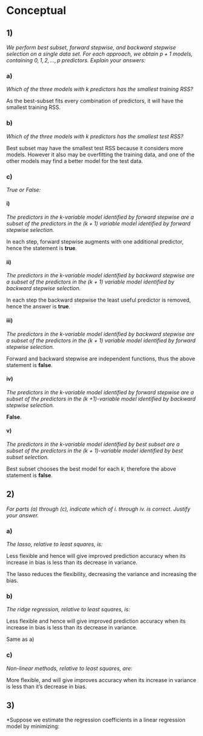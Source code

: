 # Conceptual

## 1)
*We perform best subset, forward stepwise, and backward stepwise selection on a single data set. For each approach, we obtain $p + 1$ models, containing $0, 1, 2,\ldots,p$ predictors. Explain your answers:*

### a)
*Which of the three models with k predictors has the smallest training RSS?*

As the best-subset fits every combination of predictors, it will have the smallest training RSS.

### b)
*Which of the three models with k predictors has the smallest test RSS?*

Best subset may have the smallest test RSS because it considers more models. However it also may be overfitting the training data, and one of the other models may find a better model for the test data.

### c)
*True or False:*

#### i)
*The predictors in the $k$-variable model identified by forward stepwise are a subset of the predictors in the $(k+1)$ variable model identified by forward stepwise selection.*

In each step, forward stepwise augments with one additional predictor, hence the statement is **true**.

#### ii)
*The predictors in the k-variable model identified by backward stepwise are a subset of the predictors in the (k + 1) variable model identified by backward stepwise selection.*

In each step the backward stepwise the least useful predictor is removed, hence the answer is **true**.

#### iii)
*The predictors in the k-variable model identified by backward stepwise are a subset of the predictors in the (k + 1) variable model identified by forward stepwise selection.*

Forward and backward stepwise are independent functions, thus the above statement is **false**.

#### iv)
*The predictors in the k-variable model identified by forward stepwise are a subset of the predictors in the (k +1)-variable model identified by backward stepwise selection.*

**False**.

#### v)
*The predictors in the k-variable model identified by best subset are a subset of the predictors in the (k + 1)-variable model identified by best subset selection.*

Best subset chooses the best model for each $k$, therefore the above statement is **false**.

## 2)
*For parts (a) through (c), indicate which of i. through iv. is correct. Justify your answer.*

### a)
*The lasso, relative to least squares, is:*

Less flexible and hence will give improved prediction accuracy when its increase in bias is less than its decrease in variance.

The lasso reduces the flexibility, decreasing the variance and increasing the bias.

### b)
*The ridge regression, relative to least squares, is:*

Less flexible and hence will give improved prediction accuracy when its increase in bias is less than its decrease in variance.

Same as a)

### c)
*Non-linear methods, relative to least squares, are:*

More flexible, and will give improves accuracy when its increase in variance is less than it's decrease in bias.

## 3)
*Suppose we estimate the regression coefficients in a linear regression model by minimizing:




